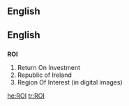 ==English==

{{see|roi}}
==English==

==={{acronym}}===
'''ROI'''

# Return On Investment
# Republic of Ireland
# Region Of Interest (in digital images)

[[he:ROI]]
[[tr:ROI]]